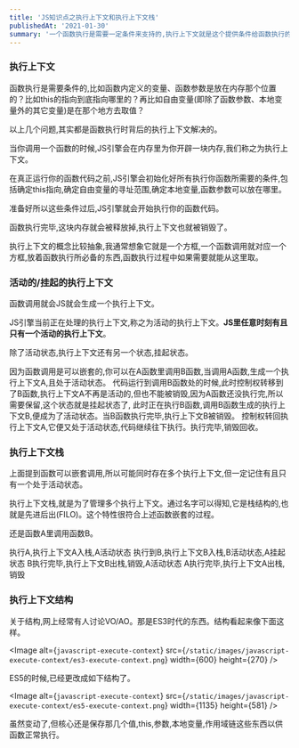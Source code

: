 ```yaml
---
title: 'JS知识点之执行上下文和执行上下文栈'
publishedAt: '2021-01-30'
summary: '一个函数执行是需要一定条件来支持的,执行上下文就是这个提供条件给函数执行的地方,执行上下文栈则意味着,js里是以栈的形式来管理这些执行上下文的。'
---
```


### 执行上下文

函数执行是需要条件的,比如函数内定义的变量、函数参数是放在内存那个位置的？比如this的指向到底指向哪里的？再比如自由变量(即除了函数参数、本地变量外的其它变量)是在那个地方去取值？

以上几个问题,其实都是函数执行时背后的执行上下文解决的。

当你调用一个函数的时候,JS引擎会在内存里为你开辟一块内存,我们称之为执行上下文。

在真正运行你的函数代码之前,JS引擎会初始化好所有执行你函数所需要的条件,包括确定this指向,确定自由变量的寻址范围,确定本地变量,函数参数可以放在哪里。

准备好所以这些条件过后,JS引擎就会开始执行你的函数代码。

函数执行完毕,这块内存就会被释放掉,执行上下文也就被销毁了。

执行上下文的概念比较抽象,我通常想象它就是一个方框,一个函数调用就对应一个方框,放着函数执行所必备的东西,函数执行过程中如果需要就能从这里取。

### 活动的/挂起的执行上下文

函数调用就会JS就会生成一个执行上下文。

JS引擎当前正在处理的执行上下文,称之为活动的执行上下文。**JS里任意时刻有且只有一个活动的执行上下文**。

除了活动状态,执行上下文还有另一个状态,挂起状态。

因为函数调用是可以嵌套的,你可以在A函数里调用B函数,当调用A函数,生成一个执行上下文A,且处于活动状态。
代码运行到调用B函数处的时候,此时控制权转移到了B函数,执行上下文A不再是活动的,但也不能被销毁,因为A函数还没执行完,所以需要保留,这个状态就是挂起状态了,
此时正在执行B函数,调用B函数生成的执行上下文B,便成为了活动状态。当B函数执行完毕,执行上下文B被销毁。
控制权转回执行上下文A,它便又处于活动状态,代码继续往下执行。执行完毕,销毁回收。

### 执行上下文栈

上面提到函数可以嵌套调用,所以可能同时存在多个执行上下文,但一定记住有且只有一个处于活动状态。

执行上下文栈,就是为了管理多个执行上下文。通过名字可以得知,它是栈结构的,也就是先进后出(FILO)。这个特性很符合上述函数嵌套的过程。

还是函数A里调用函数B。

执行A,执行上下文A入栈,A活动状态
执行到B,执行上下文B入栈,B活动状态,A挂起状态
B执行完毕,执行上下文B出栈,销毁,A活动状态
A执行完毕,执行上下文A出栈,销毁

### 执行上下文结构

关于结构,网上经常有人讨论VO/AO。那是ES3时代的东西。结构看起来像下面这样。

<Image
  alt={`javascript-execute-context`}
  src={`/static/images/javascript-execute-context/es3-execute-context.png`}
  width={600}
  height={270}
/>


ES5的时候,已经更改成如下结构了。

<Image
  alt={`javascript-execute-context`}
  src={`/static/images/javascript-execute-context/es5-execute-context.png`}
  width={1135}
  height={581}
/>

虽然变动了,但核心还是保存那几个值,this,参数,本地变量,作用域链这些东西以供函数正常执行。